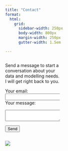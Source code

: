 ```yaml
---
title: "Contact"
format: 
  html:
    grid:
      sidebar-width: 250px
      body-width: 800px
      margin-width: 250px
      gutter-width: 1.5em

---
```


::: {columns}
::: {.column width="35%"}
Send a message to start a conversation about your data and modelling needs. I will get right back to you.

<form action="https://formspree.io/f/mrgwqwgd" method="POST">

<label> Your email: <input type="email" name="email"> </label> <label> Your message:

```{=html}
<textarea name="message"></textarea>
```
</label> <button type="submit">Send</button>

</form>
:::

::: {.column width="2.5%"}
:::

::: {.column width="60%"}
![](Images/DSCxx38.JPG)
:::
:::

